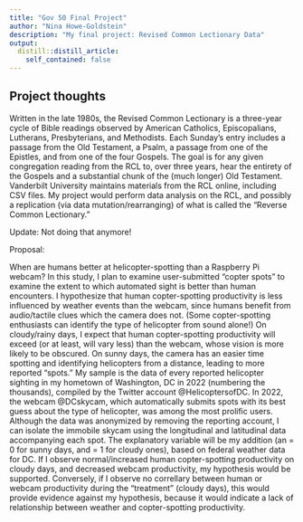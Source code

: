 ```yaml
---
title: "Gov 50 Final Project"
author: "Nina Howe-Goldstein"
description: "My final project: Revised Common Lectionary Data"
output:
  distill::distill_article:
    self_contained: false
---
```




## Project thoughts

Written in the late 1980s, the Revised Common Lectionary is a three-year cycle of Bible readings observed by American Catholics, Episcopalians, Lutherans, Presbyterians, and Methodists. Each Sunday's entry includes a passage from the Old Testament, a Psalm, a passage from one of the Epistles, and from one of the four Gospels. The goal is for any given congregation reading from the RCL to, over three years, hear the entirety of the Gospels and a substantial chunk of the (much longer) Old Testament. Vanderbilt University maintains materials from the RCL online, including CSV files. My project would perform data analysis on the RCL, and possibly a replication (via data mutation/rearranging) of what is called the "Reverse Common Lectionary."  

Update: Not doing that anymore!


Proposal:

When are humans better at helicopter-spotting than a Raspberry Pi webcam? In this study, I plan to examine user-submitted "copter spots" to examine the extent to which automated sight is better than human encounters. I hypothesize that human copter-spotting productivity is less influenced by weather events than the webcam, since humans benefit from audio/tactile clues which the camera does not. (Some copter-spotting enthusiasts can identify the type of helicopter from sound alone!) On cloudy/rainy days, I expect that human copter-spotting productivity will exceed (or at least, will vary less) than the webcam, whose vision is more likely to be obscured. On sunny days, the camera has an easier time spotting and identifying helicopters from a distance, leading to more reported "spots." My sample is the data of every reported helicopter sighting in my hometown of Washington, DC in 2022 (numbering the thousands), compiled by the Twitter account @HelicoptersofDC. In 2022, the webcam @DCskycam, which automatically submits spots with its best guess about the type of helicopter, was among the most prolific users. Although the data was anonymized by removing the reporting account, I can isolate the immobile skycam using the longitudinal and latitudinal data accompanying each spot. The explanatory variable will be my addition (an = 0 for sunny days, and = 1 for cloudy ones), based on federal weather data for DC. If I observe normal/increased human copter-spotting productivity on cloudy days, and decreased webcam productivity, my hypothesis would be supported. Conversely, if I observe no correllary between human or webcam productivity during the "treatment" (cloudy days), this would provide evidence against my hypothesis, because it would indicate a lack of relationship between weather and copter-spotting productivity. 















